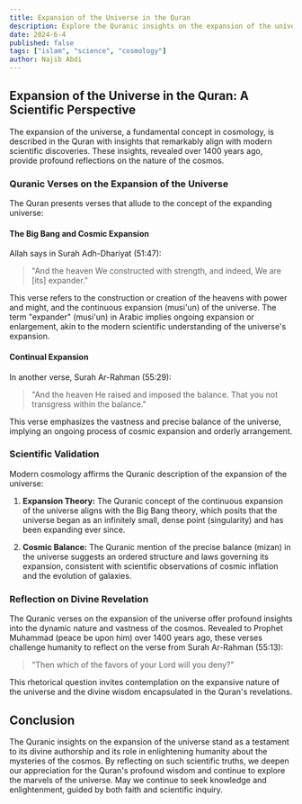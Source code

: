 ```yaml
---
title: Expansion of the Universe in the Quran
description: Explore the Quranic insights on the expansion of the universe.
date: 2024-6-4
published: false
tags: ["islam", "science", "cosmology"]
author: Najib Abdi
---
```


## Expansion of the Universe in the Quran: A Scientific Perspective

The expansion of the universe, a fundamental concept in cosmology, is described in the Quran with insights that remarkably align with modern scientific discoveries. These insights, revealed over 1400 years ago, provide profound reflections on the nature of the cosmos.

### Quranic Verses on the Expansion of the Universe

The Quran presents verses that allude to the concept of the expanding universe:

#### The Big Bang and Cosmic Expansion
Allah says in Surah Adh-Dhariyat (51:47):

> "And the heaven We constructed with strength, and indeed, We are [its] expander."

This verse refers to the construction or creation of the heavens with power and might, and the continuous expansion (musi'un) of the universe. The term "expander" (musi'un) in Arabic implies ongoing expansion or enlargement, akin to the modern scientific understanding of the universe's expansion.

#### Continual Expansion
In another verse, Surah Ar-Rahman (55:29):

> "And the heaven He raised and imposed the balance. That you not transgress within the balance."

This verse emphasizes the vastness and precise balance of the universe, implying an ongoing process of cosmic expansion and orderly arrangement.

### Scientific Validation

Modern cosmology affirms the Quranic description of the expansion of the universe:

1. **Expansion Theory:** The Quranic concept of the continuous expansion of the universe aligns with the Big Bang theory, which posits that the universe began as an infinitely small, dense point (singularity) and has been expanding ever since.

2. **Cosmic Balance:** The Quranic mention of the precise balance (mizan) in the universe suggests an ordered structure and laws governing its expansion, consistent with scientific observations of cosmic inflation and the evolution of galaxies.

### Reflection on Divine Revelation

The Quranic verses on the expansion of the universe offer profound insights into the dynamic nature and vastness of the cosmos. Revealed to Prophet Muhammad (peace be upon him) over 1400 years ago, these verses challenge humanity to reflect on the verse from Surah Ar-Rahman (55:13):

> "Then which of the favors of your Lord will you deny?"

This rhetorical question invites contemplation on the expansive nature of the universe and the divine wisdom encapsulated in the Quran's revelations.

## Conclusion

The Quranic insights on the expansion of the universe stand as a testament to its divine authorship and its role in enlightening humanity about the mysteries of the cosmos. By reflecting on such scientific truths, we deepen our appreciation for the Quran's profound wisdom and continue to explore the marvels of the universe. May we continue to seek knowledge and enlightenment, guided by both faith and scientific inquiry.

